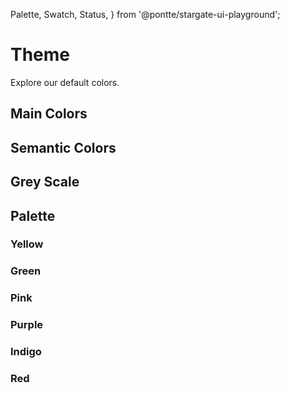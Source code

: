   Palette,
  Swatch,
  Status,
} from '@pontte/stargate-ui-playground';


<Meta title="Styles/Theming" />

# Theme

<Status type="rc" />

Explore our default colors.

## Main Colors

<Swatch name="primary" color={palette.primary[0]} />
<Swatch name="secondary" color={palette.secondary[0]} />
<Swatch name="text" color={palette.text[0]} />

## Semantic Colors

<Swatch name="success" color={palette.success[0]} />
<Swatch name="warning" color={palette.warning[0]} />
<Swatch name="error" color={palette.error[0]} />
<Swatch name="info" color={palette.info[0]} />

## Grey Scale

<Palette name="grey" colors={colors.grey} />

## Palette

### Yellow

<Palette name="yellow" colors={colors.yellow} />

### Green

<Palette name="green" colors={colors.green} />

### Pink

<Palette name="pink" colors={colors.pink} />

### Purple

<Palette name="purple" colors={colors.purple} />

### Indigo

<Palette name="indigo" colors={colors.indigo} />

### Red

<Palette name="red" colors={colors.red} />
